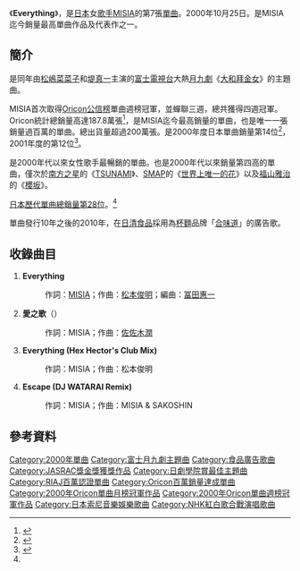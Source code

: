 {{Infobox Single
| Name           = Everything
| Cover =Everything.jpg
| Artist         = [[MISIA|MISIA]]
| Album          = [[MARVELOUS|MARVELOUS]]
| Released       = 2000年10月25日
| Format         = 
| Recorded       = 
| Genre          = [[J-POP|J-POP]]
| Length         = 
| Label          = [[BMG_JAPAN|Arista Japan]]
| Writer         = [[MISIA|MISIA]]、[[松本俊明|松本俊明]]
| Producer       = 
| Certification  = *2 Million（[[日本唱片協會|日本唱片協會]]）
| Chart position = *週間最高排行第1位（[[Oricon公信榜|Oricon]]）
* 2000年11月度月間排行第1位（[[Oricon公信榜|Oricon]]）
* 2000年度年間排行第14位（[[Oricon公信榜|Oricon]]）
* 2001年度年間排行第12位（[[Oricon公信榜|Oricon]]）
| Last single    = [[Escape_(MISIA單曲)|Escape]]<br />（2000年）
| This single    = '''Everything'''<br />（2000年）
| Next single    = [[I_miss_you_～穿越時空～|I miss you ～穿越時空～]]<br />（2001年）
}}
《'''Everything'''》，是[[日本|日本]]女[[歌手|歌手]][[MISIA|MISIA]]的第7張[[單曲|單曲]]。2000年10月25日。是MISIA迄今銷量最高單曲作品及代表作之一。

==簡介==
是同年由[[松嶋菜菜子|松嶋菜菜子]]和[[堤真一|堤真一]]主演的[[富士電視台|富士電視台]]大熱[[富士電視台週一晚間九點連續劇|月九劇]]《[[大和拜金女|大和拜金女]]》的主題曲。

MISIA首次取得[[Oricon公信榜|Oricon公信榜]]單曲週榜冠軍，並蟬聯三週，總共獲得四週冠軍。Oricon統計總銷量高達187.8萬張<ref name="singletop">{{Cite web |url=http://www.musictvprogram.com/corner-ranking-single.html |script-title=ja:歴代シングルランキング |access-date=2010-10-11 |archive-url=https://web.archive.org/web/20100827183309/http://www.musictvprogram.com/corner-ranking-single.html |archive-date=2010-08-27 |dead-url=yes }}</ref>，是MISIA迄今最高銷量的單曲，也是唯一一張銷量過百萬的單曲。總出貨量超過200萬張。是2000年度日本單曲銷量第14位<ref>{{Cite web |url=http://www.musictvprogram.com/corner-ranking-2000.html |script-title=ja:2000年間シングルランキング TOP100 |access-date=2010-10-11 |archive-url=https://web.archive.org/web/20120304183127/http://www.musictvprogram.com/corner-ranking-2000.html |archive-date=2012-03-04 |dead-url=yes }}</ref>，2001年度的第12位<ref>{{Cite web |url=http://www.musictvprogram.com/corner-ranking-2001.html |script-title=ja:2001年間シングルランキング TOP100 |access-date=2010-10-11 |archive-url=https://web.archive.org/web/20070517200240/http://www.musictvprogram.com/corner-ranking-2001.html |archive-date=2007-05-17 |dead-url=yes }}</ref>。

是2000年代以來女性歌手最暢銷的單曲。也是2000年代以來銷量第四高的單曲，僅次於[[南方之星|南方之星]]的《[[海嘯_(單曲)|TSUNAMI]]》、[[SMAP|SMAP]]的《[[世界上唯一的花|世界上唯一的花]]》以及[[福山雅治|福山雅治]]的《[[櫻坂_(單曲)|櫻坂]]》。

[[日本最暢銷單曲列表|日本歷代單曲總銷量第28位]]。<ref name="singletop"/>

單曲發行10年之後的2010年，在[[日清食品|日清食品]]採用為[[杯麵|杯麵]]品牌「[[合味道|合味道]]」的廣告歌。

==收錄曲目==
#'''Everything'''
#:作詞：[[MISIA|MISIA]]；作曲：[[松本俊明|松本俊明]]；編曲：[[冨田惠一|冨田惠一]]
#'''愛之歌'''（{{lang|ja|愛の歌}}）
#:作詞：MISIA；作曲：[[佐佐木潤|佐佐木潤]]
#'''Everything (Hex Hector's Club Mix)'''
#:作詞：MISIA；作曲：松本俊明
#'''Escape (DJ WATARAI Remix)'''
#:作詞：MISIA；作曲：MISIA & SAKOSHIN

==參考資料==
{{reflist}}

{{JASRAC獎金獎}}
{{日劇學院賞最佳電視劇歌曲}}
{{Oricon單曲週榜冠軍 (2000年)|2000年11月6日-11月20日,12月4日}}
{{Oricon單曲月榜冠軍 (2000年代前期)|2000年11月}}

{{DEFAULTSORT:Everything}}
[[Category:2000年單曲|Category:2000年單曲]]
[[Category:富士月九劇主題曲|Category:富士月九劇主題曲]]
[[Category:食品廣告歌曲|Category:食品廣告歌曲]]
[[Category:JASRAC獎金獎獲獎作品|Category:JASRAC獎金獎獲獎作品]]
[[Category:日劇學院賞最佳主題曲|Category:日劇學院賞最佳主題曲]]
[[Category:RIAJ百萬認證單曲|Category:RIAJ百萬認證單曲]]
[[Category:Oricon百萬銷量達成單曲|Category:Oricon百萬銷量達成單曲]]
[[Category:2000年Oricon單曲月榜冠軍作品|Category:2000年Oricon單曲月榜冠軍作品]]
[[Category:2000年Oricon單曲週榜冠軍作品|Category:2000年Oricon單曲週榜冠軍作品]]
[[Category:日本索尼音樂娛樂歌曲|Category:日本索尼音樂娛樂歌曲]]
[[Category:NHK紅白歌合戰演唱歌曲|Category:NHK紅白歌合戰演唱歌曲]]